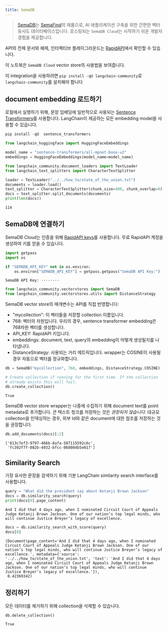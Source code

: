 ```yaml
---
title: SemaDB
---
```


> [SemaDB](https://www.semafind.com/products/semadb)는 [SemaFind](https://www.semafind.com)의 제품으로, AI 애플리케이션 구축을 위한 간편한 벡터 유사도 데이터베이스입니다. 호스팅되는 `SemaDB Cloud`는 시작하기 쉬운 개발자 경험을 제공합니다.

API의 전체 문서와 예제, 인터랙티브 플레이그라운드는 [RapidAPI](https://rapidapi.com/semafind-semadb/api/semadb)에서 확인할 수 있습니다.

이 노트북은 `SemaDB Cloud` vector store의 사용법을 보여줍니다.

이 integration을 사용하려면 `pip install -qU langchain-community`로 `langchain-community`를 설치해야 합니다

## document embedding 로드하기

로컬에서 실행하기 위해, 문장 임베딩에 일반적으로 사용되는 [Sentence Transformers](https://www.sbert.net/)를 사용합니다. LangChain이 제공하는 모든 embedding model을 사용할 수 있습니다.

```python
pip install -qU  sentence_transformers
```

```python
from langchain_huggingface import HuggingFaceEmbeddings

model_name = "sentence-transformers/all-mpnet-base-v2"
embeddings = HuggingFaceEmbeddings(model_name=model_name)
```

```python
from langchain_community.document_loaders import TextLoader
from langchain_text_splitters import CharacterTextSplitter

loader = TextLoader("../../how_to/state_of_the_union.txt")
documents = loader.load()
text_splitter = CharacterTextSplitter(chunk_size=400, chunk_overlap=0)
docs = text_splitter.split_documents(documents)
print(len(docs))
```

```output
114
```

## SemaDB에 연결하기

SemaDB Cloud는 인증을 위해 [RapidAPI keys](https://rapidapi.com/semafind-semadb/api/semadb)를 사용합니다. 무료 RapidAPI 계정을 생성하여 키를 얻을 수 있습니다.

```python
import getpass
import os

if "SEMADB_API_KEY" not in os.environ:
    os.environ["SEMADB_API_KEY"] = getpass.getpass("SemaDB API Key:")
```

```output
SemaDB API Key: ········
```

```python
from langchain_community.vectorstores import SemaDB
from langchain_community.vectorstores.utils import DistanceStrategy
```

SemaDB vector store의 매개변수는 API를 직접 반영합니다:

- "mycollection": 이 벡터들을 저장할 collection 이름입니다.
- 768: 벡터의 차원입니다. 우리의 경우, sentence transformer embedding은 768차원 벡터를 생성합니다.
- API_KEY: RapidAPI 키입니다.
- embeddings: document, text, query의 embedding이 어떻게 생성될지를 나타냅니다.
- DistanceStrategy: 사용되는 거리 메트릭입니다. wrapper는 COSINE이 사용될 경우 자동으로 벡터를 정규화합니다.

```python
db = SemaDB("mycollection", 768, embeddings, DistanceStrategy.COSINE)

# Create collection if running for the first time. If the collection
# already exists this will fail.
db.create_collection()
```

```output
True
```

SemaDB vector store wrapper는 나중에 수집하기 위해 document text를 point metadata로 추가합니다. 큰 텍스트 청크를 저장하는 것은 *권장되지 않습니다*. 대규모 collection을 인덱싱하는 경우, 외부 Id와 같은 document에 대한 참조를 저장하는 것을 권장합니다.

```python
db.add_documents(docs)[:2]
```

```output
['813c7ef3-9797-466b-8afa-587115592c6c',
 'fc392f7f-082b-4932-bfcc-06800db5e017']
```

## Similarity Search

가장 유사한 문장을 검색하기 위해 기본 LangChain similarity search interface를 사용합니다.

```python
query = "What did the president say about Ketanji Brown Jackson"
docs = db.similarity_search(query)
print(docs[0].page_content)
```

```output
And I did that 4 days ago, when I nominated Circuit Court of Appeals Judge Ketanji Brown Jackson. One of our nation’s top legal minds, who will continue Justice Breyer’s legacy of excellence.
```

```python
docs = db.similarity_search_with_score(query)
docs[0]
```

```output
(Document(page_content='And I did that 4 days ago, when I nominated Circuit Court of Appeals Judge Ketanji Brown Jackson. One of our nation’s top legal minds, who will continue Justice Breyer’s legacy of excellence.', metadata={'source': '../../how_to/state_of_the_union.txt', 'text': 'And I did that 4 days ago, when I nominated Circuit Court of Appeals Judge Ketanji Brown Jackson. One of our nation’s top legal minds, who will continue Justice Breyer’s legacy of excellence.'}),
 0.42369342)
```

## 정리하기

모든 데이터를 제거하기 위해 collection을 삭제할 수 있습니다.

```python
db.delete_collection()
```

```output
True
```

```python

```